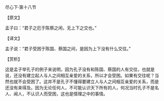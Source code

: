 

尽心下·第十八节

【原文】

孟子曰：“君子之厄于陈蔡之闲，无上下之交也。”

【译文】

孟子说：“君子受困于陈国、蔡国之间，是因为上下没有什么交往。”

【赏析】

这是孟子举孔子的例子来说明，因为孔子没有和陈国、蔡国的人有交往，也就是说，还没有建立起人与人之间相互亲爱的关系，所以才会受困。如果有交往呢？当然也就不会受困了。这并不是孔子不懂得要建立人与人之间相互亲爱的关系，而是还没有来得及。因为无论任何人，不可能认识天下所有的人，何况当时孔子不是名人、闻人，不认识人而受困，这也是情理之中的事情。

